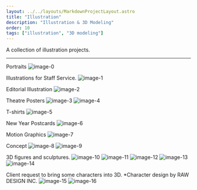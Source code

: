 ```yaml
---
layout: ../../layouts/MarkdownProjectLayout.astro
title: "Illustration"
description: "Illustration & 3D Modeling"
order: 10
tags: ["illustration", "3D modeling"]
---
```


A collection of illustration projects.

---

Portraits
![image-0](/assets/projects/Illustration/Illustration-0.png)

Illustrations for Staff Service.
![image-1](/assets/projects/Illustration/Illustration-1.png)

Editorial Illustration
![image-2](/assets/projects/Illustration/Illustration-2.png)

Theatre Posters
![image-3](/assets/projects/Illustration/Illustration-3.png)
![image-4](/assets/projects/Illustration/Illustration-4.png)

T-shirts
![image-5](/assets/projects/Illustration/Illustration-5.png)

New Year Postcards
![image-6](/assets/projects/Illustration/Illustration-6.png)

Motion Graphics
![image-7](/assets/projects/Illustration/Illustration-7.png)

Concept
![image-8](/assets/projects/Illustration/Illustration-8.png)
![image-9](/assets/projects/Illustration/Illustration-9.png)

3D figures and sculptures.
![image-10](/assets/projects/Illustration/Illustration-10.png)
![image-11](/assets/projects/Illustration/Illustration-11.png)
![image-12](/assets/projects/Illustration/Illustration-12.png)
![image-13](/assets/projects/Illustration/Illustration-13.png)
![image-14](/assets/projects/Illustration/Illustration-14.png)

Client request to bring some characters into 3D. \*Character design by RAW DESIGN INC.
![image-15](/assets/projects/Illustration/Illustration-15.png)
![image-16](/assets/projects/Illustration/Illustration-16.png)
